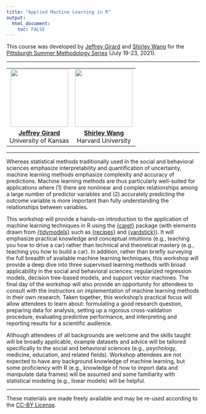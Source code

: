 ```yaml
---
title: "Applied Machine Learning in R"
output: 
  html_document:
    toc: FALSE
---
```


This course was developed by [Jeffrey Girard](https://github.com/jmgirard) and [Shirley Wang](https://github.com/ShirleyBWang) for the [Pittsburgh Summer Methodology Series](https://www.pittmethods.com) (July 19-23, 2021).

---

<table width="100%" style="text-align:center;">
<tr>
<td><img src="figs/jg_headshot.jpeg" width="150" height="150" /></td>
<td><img src="figs/sw_headshot.jpeg" width="150" height="150" /></td>
</tr>
<tr>
<td><b>[Jeffrey Girard](https://www.jmgirard.com)</b><br />University of Kansas</td>
<td><b>[Shirley Wang](https://shirleywang.rbind.io/)</b><br />Harvard University</td>
</tr>
</table>

---

Whereas statistical methods traditionally used in the social and behavioral sciences emphasize interpretability and quantification of uncertainty, machine learning methods emphasize complexity and accuracy of predictions. Machine learning methods are thus particularly well-suited for applications where (1) there are nonlinear and complex relationships among a large number of predictor variables and (2) accurately predicting the outcome variable is more important than fully understanding the relationships between variables.

This workshop will provide a hands-on introduction to the application of machine learning techniques in R using the [{caret}](https://topepo.github.io/caret/) package (with elements drawn from [{tidymodels}](https://www.tidymodels.org/) such as [{recipes}](https://recipes.tidymodels.org/) and [{yardstick}](https://yardstick.tidymodels.org/)). It will emphasize practical knowledge and conceptual intuitions (e.g., teaching you how to drive a car) rather than technical and theoretical mastery (e.g., teaching you how to build a car). In addition, rather than briefly surveying the full breadth of available machine learning techniques, this workshop will provide a deep dive into three supervised learning methods with broad applicability in the social and behavioral sciences: regularized regression models, decision tree-based models, and support vector machines. The final day of the workshop will also provide an opportunity for attendees to consult with the instructors on implementation of machine learning methods in their own research. Taken together, this workshop’s practical focus will allow attendees to learn about: formulating a good research question, preparing data for analysis, setting up a rigorous cross-validation procedure, evaluating predictive performance, and interpreting and reporting results for a scientific audience.

Although attendees of all backgrounds are welcome and the skills taught will be broadly applicable, example datasets and advice will be tailored specifically to the social and behavioral sciences (e.g., psychology, medicine, education, and related fields). Workshop attendees are not expected to have any background knowledge of machine learning, but some proficiency with R (e.g., knowledge of how to import data and manipulate data frames) will be assumed and some familiarity with statistical modeling (e.g., linear models) will be helpful.

---

These materials are made freely available and may be re-used according to the [CC-BY License](https://github.com/PittMethods/appliedml/blob/main/LICENSE.txt).
